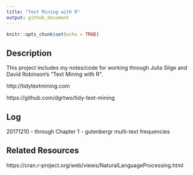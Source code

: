 ```yaml
---
title: "Text Mining with R"
output: github_document
---
```


```r
knitr::opts_chunk$set(echo = TRUE)
```

## Description

This project includes my notes/code for working through Julia Silge and David Robinson's "Text Mining with R".

http://tidytextmining.com

https://github.com/dgrtwo/tidy-text-mining

## Log

20171210 - through Chapter 1 - gutenbergr multi-text frequencies

## Related Resources

https://cran.r-project.org/web/views/NaturalLanguageProcessing.html
